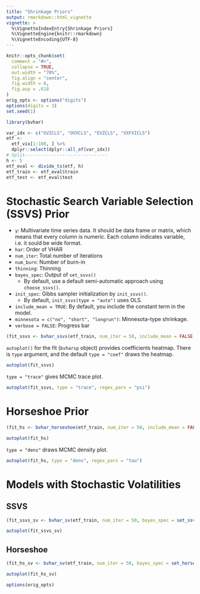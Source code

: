 ```yaml
---
title: "Shrinkage Priors"
output: rmarkdown::html_vignette
vignette: >
  %\VignetteIndexEntry{Shrinkage Priors}
  %\VignetteEngine{knitr::rmarkdown}
  %\VignetteEncoding{UTF-8}
---
```


```r
knitr::opts_chunk$set(
  comment = "#>",
  collapse = TRUE,
  out.width = "70%",
  fig.align = "center",
  fig.width = 6,
  fig.asp = .618
)
orig_opts <- options("digits")
options(digits = 3)
set.seed(1)
```

```r
library(bvhar)
```

```r
var_idx <- c("GVZCLS", "OVXCLS", "EVZCLS", "VXFXICLS")
etf <-
  etf_vix[1:100, ] %>%
  dplyr::select(dplyr::all_of(var_idx))
# Split-------------------------------
h <- 5
etf_eval <- divide_ts(etf, h)
etf_train <- etf_eval$train
etf_test <- etf_eval$test
```


# Stochastic Search Variable Selection (SSVS) Prior

- `y`: Multivariate time series data. It should be data frame or matrix, which means that every column is numeric. Each column indicates variable, i.e. it sould be wide format.
- `har`: Order of VHAR
- `num_iter`: Total number of iterations
- `num_burn`: Number of burn-in
- `thinning`: Thinning
- `bayes_spec`: Output of `set_ssvs()`
  - By default, use a default semi-automatic approach using `choose_ssvs()`.
- `init_spec`: Gibbs sampler initialization by `init_ssvs()`.
  - By default, `init_ssvs(type = "auto")` uses OLS.
- `include_mean = TRUE`: By default, you include the constant term in the model.
- `minnesota = c("no", "short", "longrun")`: Minnesota-type shrinkage.
- `verbose = FALSE`: Progress bar

```r
(fit_ssvs <- bvhar_ssvs(etf_train, num_iter = 50, include_mean = FALSE, minnesota = "longrun"))
```

`autoplot()` for the fit (`bvharsp` object) provides coefficients heatmap.
There is `type` argument, and the default `type = "coef"` draws the heatmap.

```r
autoplot(fit_ssvs)
```

`type = "trace"` gives MCMC trace plot.

```r
autoplot(fit_ssvs, type = "trace", regex_pars = "psi")
```


# Horseshoe Prior

```r
(fit_hs <- bvhar_horseshoe(etf_train, num_iter = 50, include_mean = FALSE, minnesota = "longrun", verbose = TRUE))
```

```r
autoplot(fit_hs)
```


`type = "dens"` draws MCMC density plot.

```r
autoplot(fit_hs, type = "dens", regex_pars = "tau")
```


# Models with Stochastic Volatilities

## SSVS

```r
(fit_ssvs_sv <- bvhar_sv(etf_train, num_iter = 50, bayes_spec = set_ssvs(), include_mean = FALSE, minnesota = "longrun"))
```

```r
autoplot(fit_ssvs_sv)
```

## Horseshoe

```r
(fit_hs_sv <- bvhar_sv(etf_train, num_iter = 50, bayes_spec = set_horseshoe(), include_mean = FALSE, minnesota = "longrun"))
```

```r
autoplot(fit_hs_sv)
```



```r
options(orig_opts)
```
